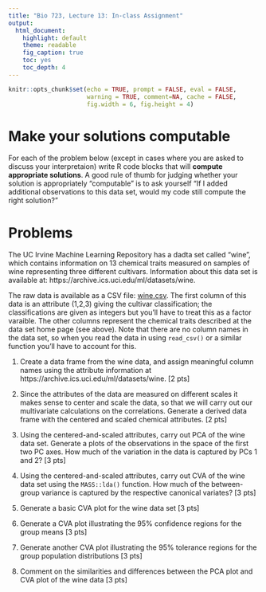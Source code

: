 ```yaml
---
title: "Bio 723, Lecture 13: In-class Assignment"
output:
  html_document:
    highlight: default
    theme: readable
    fig_caption: true
    toc: yes
    toc_depth: 4
---
```


```r
knitr::opts_chunk$set(echo = TRUE, prompt = FALSE, eval = FALSE, 
                      warning = TRUE, comment=NA, cache = FALSE,
                      fig.width = 6, fig.height = 4)
```

# Make your solutions computable

For each of the problem below (except in cases where you are asked to discuss your interpretaion) write R code blocks that will **compute appropriate solutions**. A good rule of thumb for judging whether your solution is appropriately "computable" is to ask yourself "If I added additional observations to this data set, would my code still compute the right solution?"



# Problems

The UC Irvine Machine Learning Repository has a dadta set called "wine", which contains information on 13 chemical traits measured on samples of wine representing three different cultivars.  Information about this data set is available at: https://archive.ics.uci.edu/ml/datasets/wine.

The raw data is available as a CSV file: [wine.csv](https://archive.ics.uci.edu/ml/machine-learning-databases/wine/wine.data).  The first column of this data is an attribute (1,2,3) giving the cultivar classification; the classifications are given as integers but you'll have to treat this as a factor varaible.  The other columns represent the chemical traits described at the data set home page (see above).  Note that there are no column names in the data set, so when you read the data in using `read_csv()` or a similar function you'll have to account for this.

1.  Create a data frame from the wine data, and assign meaningful column names using the attribute information at https://archive.ics.uci.edu/ml/datasets/wine. [2 pts]

1. Since the attributes of the data are measured on different scales it makes sense to center and scale the data, so that we will carry out our multivariate calculations on the correlations.  Generate a derived data frame with the centered and scaled chemical attributes. [2 pts]

1. Using the centered-and-scaled attributes, carry out PCA of the wine data set. Generate a plots of the observations in the space of the first two PC axes. How much of the variation in the data is captured by PCs 1 and 2?  [3 pts]

1. Using the centered-and-scaled attributes, carry out CVA of the wine data set using the `MASS::lda()` function. How much of the between-group variance is captured by the respective canonical variates? [3 pts]

1. Generate a basic CVA plot for the wine data set [3 pts]

1. Generate a CVA plot illustrating the 95% confidence regions for the group means [3 pts]

1. Generate another CVA plot illustrating the 95% tolerance regions for the group population distributions [3 pts]

1. Comment on the similarities and differences between the PCA plot and CVA plot of the wine data [3 pts]